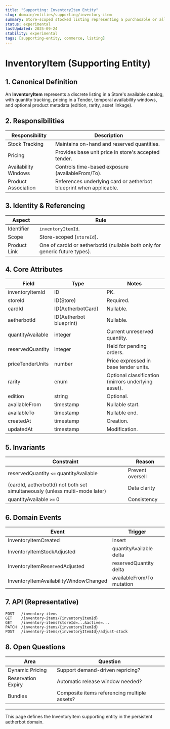 ```yaml
---
title: "Supporting: InventoryItem Entity"
slug: domain/entities/supporting/inventory-item
summary: Store-scoped stocked listing representing a purchasable or allocatable unit (card, aetherbot, pack, or derivative product).
status: experimental
lastUpdated: 2025-09-24
stability: experimental
tags: [supporting-entity, commerce, listing]
---
```


# InventoryItem (Supporting Entity)

## 1. Canonical Definition

An **InventoryItem** represents a discrete listing in a Store's available catalog, with quantity tracking, pricing in a Tender, temporal availability windows, and optional product metadata (edition, rarity, asset linkage).

## 2. Responsibilities

| Responsibility       | Description                                                        |
| -------------------- | ------------------------------------------------------------------ |
| Stock Tracking       | Maintains on-hand and reserved quantities.                         |
| Pricing              | Provides base unit price in store's accepted tender.               |
| Availability Windows | Controls time-based exposure (availableFrom/To).                   |
| Product Association  | References underlying card or aetherbot blueprint when applicable. |

## 3. Identity & Referencing

| Aspect       | Rule                                                                        |
| ------------ | --------------------------------------------------------------------------- |
| Identifier   | `inventoryItemId`.                                                          |
| Scope        | Store-scoped (`storeId`).                                                   |
| Product Link | One of cardId or aetherbotId (nullable both only for generic future types). |

## 4. Core Attributes

| Field             | Type                    | Notes                                               |
| ----------------- | ----------------------- | --------------------------------------------------- |
| inventoryItemId   | ID                      | PK.                                                 |
| storeId           | ID(Store)               | Required.                                           |
| cardId            | ID(AetherbotCard)       | Nullable.                                           |
| aetherbotId       | ID(Aetherbot blueprint) | Nullable.                                           |
| quantityAvailable | integer                 | Current unreserved quantity.                        |
| reservedQuantity  | integer                 | Held for pending orders.                            |
| priceTenderUnits  | number                  | Price expressed in base tender units.               |
| rarity            | enum                    | Optional classification (mirrors underlying asset). |
| edition           | string                  | Optional.                                           |
| availableFrom     | timestamp               | Nullable start.                                     |
| availableTo       | timestamp               | Nullable end.                                       |
| createdAt         | timestamp               | Creation.                                           |
| updatedAt         | timestamp               | Modification.                                       |

## 5. Invariants

| Constraint                                                                  | Reason           |
| --------------------------------------------------------------------------- | ---------------- |
| reservedQuantity `<=` quantityAvailable                                     | Prevent oversell |
| (cardId, aetherbotId) not both set simultaneously (unless multi-mode later) | Data clarity     |
| quantityAvailable `>=` 0                                                    | Consistency      |

## 6. Domain Events

| Event                                  | Trigger                   |
| -------------------------------------- | ------------------------- |
| InventoryItemCreated                   | Insert                    |
| InventoryItemStockAdjusted             | quantityAvailable delta   |
| InventoryItemReservedAdjusted          | reservedQuantity delta    |
| InventoryItemAvailabilityWindowChanged | availableFrom/To mutation |

## 7. API (Representative)

```
POST   /inventory-items
GET    /inventory-items/{inventoryItemId}
GET    /inventory-items?storeId=...&active=...
PATCH  /inventory-items/{inventoryItemId}
POST   /inventory-items/{inventoryItemId}/adjust-stock
```

## 8. Open Questions

| Area               | Question                                     |
| ------------------ | -------------------------------------------- |
| Dynamic Pricing    | Support demand-driven repricing?             |
| Reservation Expiry | Automatic release window needed?             |
| Bundles            | Composite items referencing multiple assets? |

---

This page defines the InventoryItem supporting entity in the persistent aetherbot domain.
